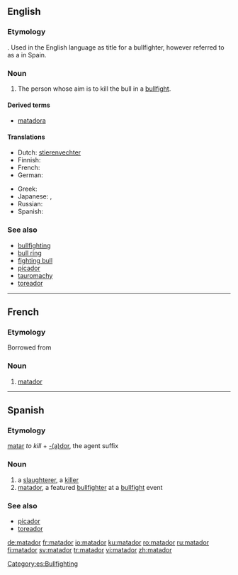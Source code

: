 ==English==

===Etymology===
{{etyl|es}} {{term|matador||killer|lang=es}}. Used in the English language as title for a bullfighter, however referred to as a {{term|toreador}} in Spain.

===Noun===
{{en-noun}}

# {{bullfighting}} The person whose aim is to kill the bull in a [[bullfight]].

====Derived terms====
* [[matadora]]

====Translations====
{{trans-top|bullfighter}}
* Dutch: [[stierenvechter]]
* Finnish: {{t-|fi|matadori}}
* French: {{t+|fr|matador|m}}
* German: {{t-|de|Matador|m}}
{{trans-mid}}
* Greek: {{t+|el|ταυρομάχος}}
* Japanese: {{t|ja|マタドール|tr=matadōru|sc=Jpan}}, {{t|ja|闘牛士|tr=とうぎゅうし, tōgyūshi|sc=Jpan}}
* Russian: {{t+|ru|матадор|m|tr=matadór|sc=Cyrl}}
* Spanish: {{t-|es|matador|m}}
{{trans-bottom}}

===See also===
* [[bullfighting]]
* [[bull ring]]
* [[fighting bull]]
* [[picador]]
* [[tauromachy]]
* [[toreador]]

----

==French==

===Etymology===
Borrowed from {{etyl|es|fr}}

===Noun===
{{fr-noun|m}}

# [[#English|matador]]

----

==Spanish==

===Etymology===
[[matar]] ''to kill'' + [[-dor|-(a)dor]], the agent suffix

===Noun===
{{es-noun-mf|f=matadora|mpl=matadores}}

# a [[slaughterer]], a [[killer]]
# [[#English|matador]], a featured [[bullfighter]] at a [[bullfight]] event

===See also===
* [[picador]]
* [[toreador]]

[[Category:es:Bullfighting]]

[[de:matador]]
[[fr:matador]]
[[io:matador]]
[[ku:matador]]
[[ro:matador]]
[[ru:matador]]
[[fi:matador]]
[[sv:matador]]
[[tr:matador]]
[[vi:matador]]
[[zh:matador]]